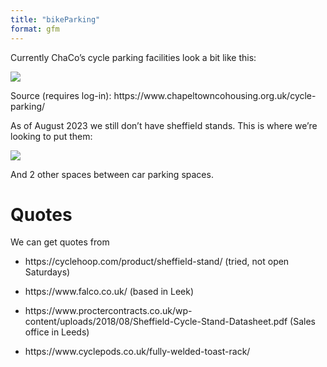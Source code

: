 ```yaml
---
title: "bikeParking"
format: gfm
---
```


Currently ChaCo's cycle parking facilities look a bit like this:

![](images/chaco-bike-overview-image.png)

Source (requires log-in): https://www.chapeltowncohousing.org.uk/cycle-parking/

As of August 2023 we still don't have sheffield stands.
This is where we're looking to put them:

![](images/paste-1.png)

And 2 other spaces between car parking spaces.

# Quotes

We can get quotes from 

- https://cyclehoop.com/product/sheffield-stand/ (tried, not open Saturdays)

- https://www.falco.co.uk/ (based in Leek)

- https://www.proctercontracts.co.uk/wp-content/uploads/2018/08/Sheffield-Cycle-Stand-Datasheet.pdf (Sales office in Leeds)

- https://www.cyclepods.co.uk/fully-welded-toast-rack/